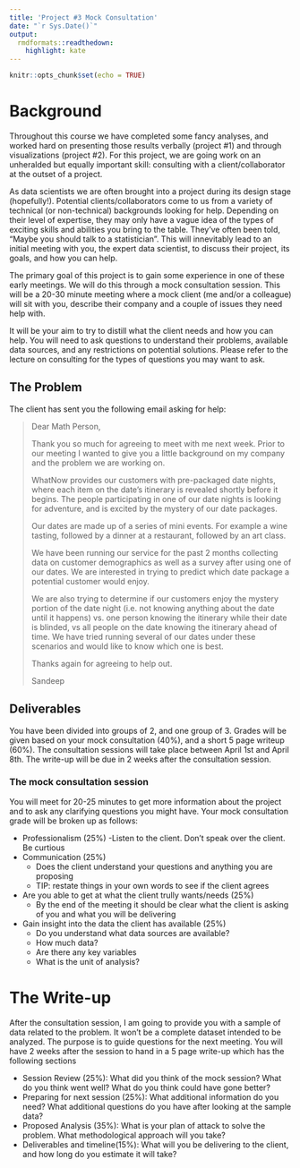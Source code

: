 ```yaml
---
title: 'Project #3 Mock Consultation'
date: "`r Sys.Date()`"
output:
  rmdformats::readthedown:
    highlight: kate
---
```


```r
knitr::opts_chunk$set(echo = TRUE)
```

# Background

Throughout this course we have completed some fancy analyses, and worked hard on presenting those results verbally (project #1) and through visualizations (project #2). For this project, we are going work on an unheralded but equally important skill:  consulting with a client/collaborator at the outset of a project.

As data scientists we are often brought into a project during its design stage (hopefully!). Potential clients/collaborators come to us from a variety of technical (or non-technical) backgrounds looking for help. Depending on their level of expertise, they may only have a vague idea of the types of exciting skills and abilities you bring to the table. They've often been told, "Maybe you should talk to a statistician". This will innevitably lead to an initial meeting with you, the expert data scientist, to discuss their project, its goals, and how you can help. 

The primary goal of this project is to gain some experience in one of these early meetings. We will do this through a mock consultation session. This will be a 20-30 minute meeting where a mock client (me and/or a colleague) will sit with you, describe their company and a couple of issues they need help with. 

It will be your aim to try to distill what the client needs and how you can help. You will need to ask questions to understand their problems, available data sources, and any restrictions on potential solutions. Please refer to the lecture on consulting for the types of questions you may want to ask.

## The Problem

The client has sent you the following email asking for help:

> Dear Math Person,
>
> Thank you so much for agreeing to meet with me next week. Prior 
> to our  meeting I wanted to give you a little background
> on my company and the problem we are working on. 
>
> WhatNow provides our customers with pre-packaged date nights, 
> where each item on the date's itinerary is revealed shortly
> before it begins. The people participating in one of our
> date nights is looking for adventure, and is excited by
> the mystery of our date packages.
>
> Our dates are made up of a series of mini events. For example a 
> wine tasting, followed by a dinner at a restaurant, 
> followed by an art class. 
>
> We have been running our service for the past 2 months
> collecting data on customer demographics as well
> as a survey after using one of our dates. We are interested
> in trying to predict which date package a potential 
> customer would enjoy. 
>
> We are also trying to determine if our customers enjoy
> the mystery portion of the date night (i.e. not knowing
> anything about the date until it happens) vs. one person 
> knowing the itinerary while their date is blinded, vs
> all people on the date knowing the itinerary ahead of time.
> We have tried running several of our dates under these scenarios
> and would like to know which one is best. 
>
> Thanks again for agreeing to help out.
>
> Sandeep


## Deliverables

You have been divided into groups of 2, and one group of 3. Grades will be given based on your mock consultation (40%), and a short 5 page writeup (60%). The consultation sessions will take place between April 1st and April 8th. The write-up will be due in 2 weeks after the consultation session.

### The mock consultation session

You will meet for 20-25 minutes to get more information about
the project and to ask any clarifying questions you might have. Your mock consultation grade will be broken up as follows: 

- Professionalism (25%)
  -Listen to the client. Don't speak over the client. Be curtious 
- Communication (25%)
  - Does the client understand your questions and anything you are proposing
  - TIP: restate things in your own words to see if the client agrees
- Are you able to get at what the client trully wants/needs (25%)
  - By the end of the meeting it should be clear what the client is asking of you and what you will be delivering
- Gain insight into the data the client has available (25%)
  - Do you understand what data sources are available?
  - How much data?
  - Are there any key variables
  - What is the unit of analysis?



# The Write-up

After the consultation session, I am going to provide you with a sample of data related to the problem. It won't be a complete dataset intended to be analyzed. The purpose is to guide questions for the next meeting. You will have 2 weeks after the session to hand in a 5 page write-up which has the following sections


- Session Review (25%): What did you think of the mock session? What do you think went well? What do you think could have gone better? 
- Preparing for next session (25%): What additional information do you need? What additional questions do you have after looking at the sample data? 
- Proposed Analysis (35%): What is your plan of attack to solve the problem. What methodological approach will you take?
- Deliverables and timeline(15%): What will you be delivering to the client, and how long do you estimate it will take?





